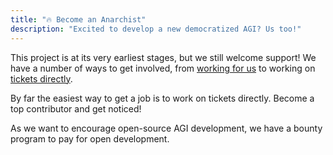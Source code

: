 ```yaml
---
title: "🔥 Become an Anarchist"
description: "Excited to develop a new democratized AGI? Us too!"
---
```


This project is at its very earliest stages, but we still welcome support!
We have a number of ways to get involved, from [working for us](jobs) to working on [tickets directly](community_development).

By far the easiest way to get a job is to work on tickets directly. Become a top contributor and get noticed!

As we want to encourage open-source AGI development, we have a bounty program to pay for open development.
